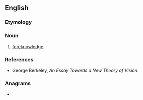 ==English==

===Etymology===
{{prefix|en|pre|notion}}

===Noun===
{{en-noun}}

# [[foreknowledge]].

===References===
* George Berkeley, ''An Essay Towards a New Theory of Vision''.

===Anagrams===
* {{anagrams|en|a=einnooprt|entropion|pontonier|tropinone}}